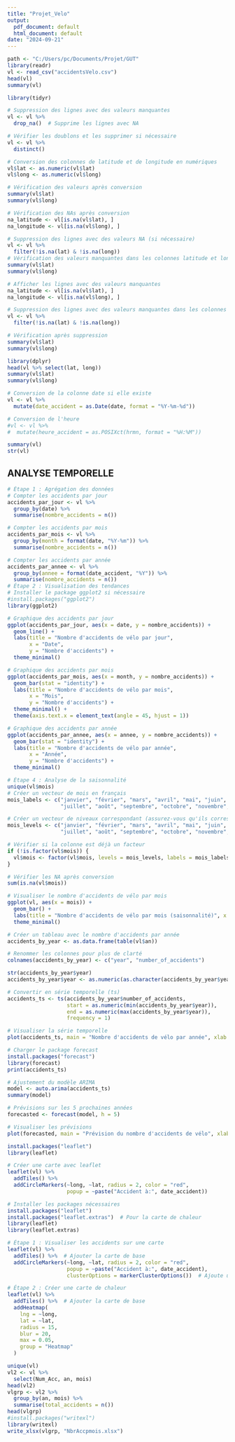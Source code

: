```yaml
---
title: "Projet_Velo"
output:
  pdf_document: default
  html_document: default
date: "2024-09-21"
---
```


```r
path <- "C:/Users/pc/Documents/Projet/GUT"
library(readr)
vl <- read_csv("accidentsVelo.csv")
head(vl)
summary(vl)
```
```r
library(tidyr)

# Suppression des lignes avec des valeurs manquantes 
vl <- vl %>%
  drop_na()  # Supprime les lignes avec NA

# Vérifier les doublons et les supprimer si nécessaire
vl <- vl %>%
  distinct()

```

```r
# Conversion des colonnes de latitude et de longitude en numériques
vl$lat <- as.numeric(vl$lat)
vl$long <- as.numeric(vl$long)

# Vérification des valeurs après conversion
summary(vl$lat)
summary(vl$long)

# Vérification des NAs après conversion
na_latitude <- vl[is.na(vl$lat), ]
na_longitude <- vl[is.na(vl$long), ]

# Suppression des lignes avec des valeurs NA (si nécessaire)
vl <- vl %>%
  filter(!is.na(lat) & !is.na(long))
# Vérification des valeurs manquantes dans les colonnes latitude et longitude
summary(vl$lat)
summary(vl$long)

# Afficher les lignes avec des valeurs manquantes
na_latitude <- vl[is.na(vl$lat), ]
na_longitude <- vl[is.na(vl$long), ]

# Suppression des lignes avec des valeurs manquantes dans les colonnes latitude et longitude
vl <- vl %>%
  filter(!is.na(lat) & !is.na(long))

# Vérification après suppression
summary(vl$lat)
summary(vl$long)

```


```r
library(dplyr)
head(vl %>% select(lat, long))
summary(vl$lat)
summary(vl$long)

```

```r

# Conversion de la colonne date si elle existe 
vl <- vl %>%
  mutate(date_accident = as.Date(date, format = "%Y-%m-%d"))

# Conversion de l'heure 
#vl <- vl %>%
#  mutate(heure_accident = as.POSIXct(hrmn, format = "%H:%M"))

```


```r
summary(vl)
str(vl)
```
## ANALYSE TEMPORELLE
```r
# Étape 1 : Agrégation des données
# Compter les accidents par jour
accidents_par_jour <- vl %>%
  group_by(date) %>%
  summarise(nombre_accidents = n())

# Compter les accidents par mois
accidents_par_mois <- vl %>%
  group_by(month = format(date, "%Y-%m")) %>%
  summarise(nombre_accidents = n())

# Compter les accidents par année
accidents_par_annee <- vl %>%
  group_by(annee = format(date_accident, "%Y")) %>%
  summarise(nombre_accidents = n())
# Étape 2 : Visualisation des tendances
# Installer le package ggplot2 si nécessaire
#install.packages("ggplot2")
library(ggplot2)

# Graphique des accidents par jour
ggplot(accidents_par_jour, aes(x = date, y = nombre_accidents)) +
  geom_line() +
  labs(title = "Nombre d'accidents de vélo par jour",
       x = "Date",
       y = "Nombre d'accidents") +
  theme_minimal()

# Graphique des accidents par mois
ggplot(accidents_par_mois, aes(x = month, y = nombre_accidents)) +
  geom_bar(stat = "identity") +
  labs(title = "Nombre d'accidents de vélo par mois",
       x = "Mois",
       y = "Nombre d'accidents") +
  theme_minimal() +
  theme(axis.text.x = element_text(angle = 45, hjust = 1))

# Graphique des accidents par année
ggplot(accidents_par_annee, aes(x = annee, y = nombre_accidents)) +
  geom_bar(stat = "identity") +
  labs(title = "Nombre d'accidents de vélo par année",
       x = "Année",
       y = "Nombre d'accidents") +
  theme_minimal()

```


```r
# Étape 4 : Analyse de la saisonnalité
unique(vl$mois)
# Créer un vecteur de mois en français
mois_labels <- c("janvier", "février", "mars", "avril", "mai", "juin", 
                 "juillet", "août", "septembre", "octobre", "novembre", "décembre")

# Créer un vecteur de niveaux correspondant (assurez-vous qu'ils correspondent à vos données)
mois_levels <- c("janvier", "février", "mars", "avril", "mai", "juin", 
                 "juillet", "août", "septembre", "octobre", "novembre", "décembre")

# Vérifier si la colonne est déjà un facteur
if (!is.factor(vl$mois)) {
  vl$mois <- factor(vl$mois, levels = mois_levels, labels = mois_labels, ordered = TRUE)
}

# Vérifier les NA après conversion
sum(is.na(vl$mois))

# Visualiser le nombre d'accidents de vélo par mois
ggplot(vl, aes(x = mois)) +
  geom_bar() +
  labs(title = "Nombre d'accidents de vélo par mois (saisonnalité)", x = "Mois", y = "Nombre d'accidents") +
  theme_minimal()

# Créer un tableau avec le nombre d'accidents par année
accidents_by_year <- as.data.frame(table(vl$an))

# Renommer les colonnes pour plus de clarté
colnames(accidents_by_year) <- c("year", "number_of_accidents")

str(accidents_by_year$year)
accidents_by_year$year <- as.numeric(as.character(accidents_by_year$year))

# Convertir en série temporelle (ts)
accidents_ts <- ts(accidents_by_year$number_of_accidents, 
                   start = as.numeric(min(accidents_by_year$year)), 
                   end = as.numeric(max(accidents_by_year$year)), 
                   frequency = 1)

# Visualiser la série temporelle
plot(accidents_ts, main = "Nombre d'accidents de vélo par année", xlab = "Année", ylab = "Nombre d'accidents")


```
```r
# Charger le package forecast
install.packages("forecast")
library(forecast)
print(accidents_ts)

# Ajustement du modèle ARIMA
model <- auto.arima(accidents_ts)
summary(model)

# Prévisions sur les 5 prochaines années
forecasted <- forecast(model, h = 5)

# Visualiser les prévisions
plot(forecasted, main = "Prévision du nombre d'accidents de vélo", xlab = "Année", ylab = "Nombre d'accidents")


```


```r
install.packages("leaflet")
library(leaflet)

# Créer une carte avec leaflet
leaflet(vl) %>%
  addTiles() %>%  
  addCircleMarkers(~long, ~lat, radius = 2, color = "red", 
                   popup = ~paste("Accident à:", date_accident))

```

```r
# Installer les packages nécessaires
install.packages("leaflet")
install.packages("leaflet.extras")  # Pour la carte de chaleur
library(leaflet)
library(leaflet.extras)

# Étape 1 : Visualiser les accidents sur une carte
leaflet(vl) %>%
  addTiles() %>%  # Ajouter la carte de base
  addCircleMarkers(~long, ~lat, radius = 2, color = "red", 
                   popup = ~paste("Accident à:", date_accident),
                   clusterOptions = markerClusterOptions())  # Ajoute un cluster pour les points

# Étape 2 : Créer une carte de chaleur
leaflet(vl) %>%
  addTiles() %>%  # Ajouter la carte de base
  addHeatmap(
    lng = ~long, 
    lat = ~lat, 
    radius = 15, 
    blur = 20, 
    max = 0.05, 
    group = "Heatmap"
  )
```




```r
unique(vl)
vl2 <- vl %>%
  select(Num_Acc, an, mois)
head(vl2)
vlgrp <- vl2 %>%
  group_by(an, mois) %>%
  summarise(total_accidents = n())
head(vlgrp)
#install.packages("writexl")
library(writexl)
write_xlsx(vlgrp, "NbrAccpmois.xlsx")
```